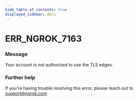 ```yaml
---
hide_table_of_contents: true
displayed_sidebar: docs
---
```



# ERR_NGROK_7163

### Message

Your account is not authorized to use the TLS edges.

<ErrorDetails error="err_ngrok_7163" />

### Further help

If you're having trouble resolving this error, please reach out to [support@ngrok.com](mailto:support@ngrok.com?subject=Help%20with%20ERR_NGROK_7163)

